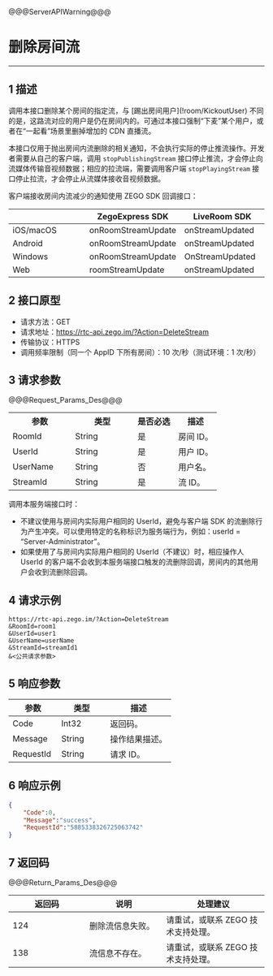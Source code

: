 <style>
table th:nth-of-type(1) {width: 30%;}
table th:nth-of-type(2) {width: 30%;}
table {width: 100%;}
</style>

@@@ServerAPIWarning@@@

# 删除房间流

---


## 1 描述

调用本接口删除某个房间的指定流，与 [踢出房间用户\](!room/KickoutUser) 不同的是，这路流对应的用户是仍在房间内的。可通过本接口强制“下麦”某个用户，或者在“一起看”场景里删掉增加的 CDN 直播流。

本接口仅用于抛出房间内流删除的相关通知，不会执行实际的停止推流操作。开发者需要从自己的客户端，调用 `stopPublishingStream` 接口停止推流，才会停止向流媒体传输音视频数据；相应的拉流端，需要调用客户端 `stopPlayingStream` 接口停止拉流，才会停止从流媒体接收音视频数据。


客户端接收房间内流减少的通知使用 ZEGO SDK 回调接口：

| |ZegoExpress SDK|LiveRoom SDK|
|-|-|-|
|iOS/macOS| onRoomStreamUpdate | onStreamUpdated | 
|Android| onRoomStreamUpdate | onStreamUpdated | 
|Windows| onRoomStreamUpdate |  OnStreamUpdated | 
|Web| roomStreamUpdate | onStreamUpdated | 


## 2 接口原型

- 请求方法：GET
- 请求地址：https://rtc-api.zego.im/?Action=DeleteStream
- 传输协议：HTTPS
- 调用频率限制（同一个 AppID 下所有房间）：10 次/秒（测试环境：1 次/秒）


## 3 请求参数

@@@Request_Params_Des@@@

<table>
  <colgroup>
    <col>
    <col>
    <col>
    <col>
  </colgroup>
  <tbody><tr>
    <th>参数</th>
    <th>类型</th>
    <th>是否必选</th>
    <th>描述</th>
  </tr>
  <tr>
    <td>RoomId</td>
    <td>String</td>
    <td>是</td>
    <td>房间 ID。</td>
  </tr>
  <tr>
    <td>UserId</td>
    <td>String</td>
    <td>是</td>
    <td>用户 ID。</td>
  </tr>
  <tr>
    <td>UserName</td>
    <td>String</td>
    <td>否</td>
    <td>用户名。</td>
  </tr>
  <tr>
    <td>StreamId</td>
    <td>String</td>
    <td>是</td>
    <td>流 ID。</td>
  </tr>
</tbody></table>

<div class="mk-warning">


调用本服务端接口时：
- 不建议使用与房间内实际用户相同的 UserId，避免与客户端 SDK 的流删除行为产生冲突。可以使用特定的名称标识为服务端行为，例如：userId = “Server-Administrator”。
- 如果使用了与房间内实际用户相同的 UserId（不建议）时，相应操作人 UserId 的客户端不会收到本服务端接口触发的流删除回调，房间内的其他用户会收到流删除回调。
</div>

## 4 请求示例

```
https://rtc-api.zego.im/?Action=DeleteStream
&RoomId=room1
&UserId=user1
&UserName=userName
&StreamId=streamId1    
&<公共请求参数>
```

## 5 响应参数


<table>
<colgroup>
<col style="width: 20%">
<col style="width: 20%">
<col style="width: 60%">
</colgroup>
<thead>
  <tr>
    <th>参数</th>
    <th>类型</th>
    <th>描述</th>
  </tr>
</thead>
<tbody>
  <tr>
    <td>Code</td>
    <td>Int32</td>
    <td>返回码。</td>
  </tr>
  <tr>
    <td>Message</td>
    <td>String</td>
    <td>操作结果描述。</td>
  </tr>
  <tr>
    <td>RequestId</td>
    <td>String</td>
    <td>请求 ID。</td>
  </tr>
</tbody>
</table>


## 6 响应示例

```json
{
    "Code":0,
    "Message":"success",
    "RequestId":"5885338326725063742"
}
```

## 7 返回码

@@@Return_Params_Des@@@

|返回码|说明| 处理建议 |
|-----|----|----|
| 124 | 删除流信息失败。 | 请重试，或联系 ZEGO 技术支持处理。 |
| 138 | 流信息不存在。 | 请重试，或联系 ZEGO 技术支持处理。 |
